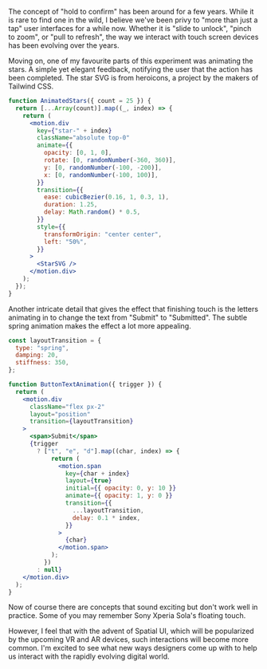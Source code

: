 The concept of "hold to confirm" has been around for a few years. While it is rare to find <Link href="https://twitter.com/samuelkraft/status/1721895617952350490" target="_blank">one</Link> in the wild, I believe we've been privy to "more than just a tap" user interfaces for a while now. Whether it is "slide to unlock", "pinch to zoom", or "pull to refresh", the way we interact with touch screen devices has been evolving over the years.

Moving on, one of my favourite parts of this experiment was animating the stars. A simple yet elegant feedback, notifying the user that the action has been completed. The star SVG is from <Link href="https://heroicons.com/" target="_blank">heroicons</Link>, a project by the makers of Tailwind CSS.

```jsx
function AnimatedStars({ count = 25 }) {
  return [...Array(count)].map((_, index) => {
    return (
      <motion.div
        key={"star-" + index}
        className="absolute top-0"
        animate={{
          opacity: [0, 1, 0],
          rotate: [0, randomNumber(-360, 360)],
          y: [0, randomNumber(-100, -200)],
          x: [0, randomNumber(-100, 100)],
        }}
        transition={{
          ease: cubicBezier(0.16, 1, 0.3, 1),
          duration: 1.25,
          delay: Math.random() * 0.5,
        }}
        style={{
          transformOrigin: "center center",
          left: "50%",
        }}
      >
        <StarSVG />
      </motion.div>
    );
  });
}
```

Another intricate detail that gives the effect that finishing touch is the letters animating in to change the text from "Submit" to "Submitted". The subtle spring animation makes the effect a lot more appealing.

```jsx
const layoutTransition = {
  type: "spring",
  damping: 20,
  stiffness: 350,
};

function ButtonTextAnimation({ trigger }) {
  return (
    <motion.div
      className="flex px-2"
      layout="position"
      transition={layoutTransition}
    >
      <span>Submit</span>
      {trigger
        ? ["t", "e", "d"].map((char, index) => {
            return (
              <motion.span
                key={char + index}
                layout={true}
                initial={{ opacity: 0, y: 10 }}
                animate={{ opacity: 1, y: 0 }}
                transition={{
                  ...layoutTransition,
                  delay: 0.1 * index,
                }}
              >
                {char}
              </motion.span>
            );
          })
        : null}
    </motion.div>
  );
}
```

Now of course there are concepts that sound exciting but don't work well in practice. Some of you may remember Sony Xperia Sola's <Link href="https://www.theverge.com/2012/3/14/2871193/sony-xperia-sola-floating-touch-hover-event-screen-technology" target="_blank">floating touch</Link>.

However, I feel that with the advent of <Link href="https://dribbble.com/tags/spatial-ui" target="_blank">Spatial UI</Link>, which will be popularized by the upcoming VR and AR devices, such interactions will become more common. I'm excited to see what new ways designers come up with to help us interact with the rapidly evolving digital world.
